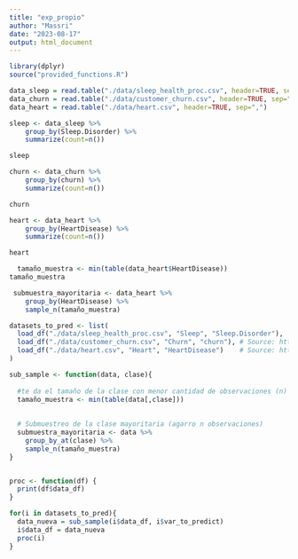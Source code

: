 ```yaml
---
title: "exp_propio"
author: "Massri"
date: "2023-08-17"
output: html_document
---
```


```r
library(dplyr)
source("provided_functions.R")
```

```r
data_sleep = read.table("./data/sleep_health_proc.csv", header=TRUE, sep=",")
data_churn = read.table("./data/customer_churn.csv", header=TRUE, sep=",")
data_heart = read.table("./data/heart.csv", header=TRUE, sep=",")

sleep <- data_sleep %>%
    group_by(Sleep.Disorder) %>%
    summarize(count=n())

sleep

churn <- data_churn %>%
    group_by(churn) %>%
    summarize(count=n())

churn

heart <- data_heart %>%
    group_by(HeartDisease) %>%
    summarize(count=n())

heart


```

```r
  tamaño_muestra <- min(table(data_heart$HeartDisease))
tamaño_muestra
```

```r
 submuestra_mayoritaria <- data_heart %>%
    group_by(HeartDisease) %>%
    sample_n(tamaño_muestra)


```

```r
datasets_to_pred <- list(
  load_df("./data/sleep_health_proc.csv", "Sleep", "Sleep.Disorder"),
  load_df("./data/customer_churn.csv", "Churn", "churn"), # Source: https://archive.ics.uci.edu/dataset/563/iranian+churn+dataset
  load_df("./data/heart.csv", "Heart", "HeartDisease")    # Source: https://www.kaggle.com/datasets/arnabchaki/data-science-salaries-2023
)
```

```r
sub_sample <- function(data, clase){
  
  #te da el tamaño de la clase con menor cantidad de observaciones (n)
  tamaño_muestra <- min(table(data[,clase]))
  
  
  # Submuestreo de la clase mayoritaria (agarro n observaciones)
  submuestra_mayoritaria <- data %>%
    group_by_at(clase) %>%
    sample_n(tamaño_muestra)
}


proc <- function(df) {
  print(df$data_df)
}

for(i in datasets_to_pred){
  data_nueva = sub_sample(i$data_df, i$var_to_predict)
  i$data_df = data_nueva
  proc(i)
}



```
